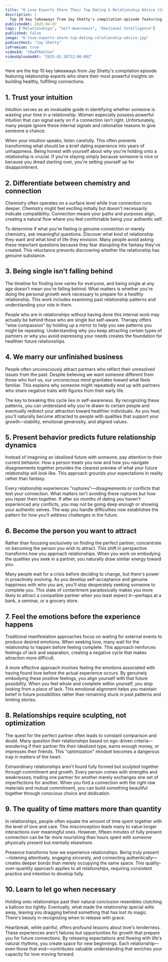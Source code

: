 ```yaml
---
title: "6 Love Experts Share Their Top Dating & Relationship Advice (Compilation Episode)"
description: |
  Top 10 key takeaways from Jay Shetty's compilation episode featuring relationship experts who share their most powerful insights on building healthy, fulfilling connections.
publishedAt: 2025-04-07
tags: ["Relationships", "Self-Awareness", "Emotional Intelligence"]
published: false
image: "6-love-experts-share-top-dating-relationship-advice.jpg"
podcastHost: "Jay Shetty"
isPremium: true
videoId: "s9wXFKeUJzo"
videoUploadedAt: "2025-02-26T12:00:00Z"
---
```



<PodcastSummaryPageLayout frontmatter={frontmatter}>

Here are the top 10 key takeaways from Jay Shetty's compilation episode featuring relationship experts who share their most powerful insights on building healthy, fulfilling connections.

## 1. Trust your intuition

Intuition serves as an invaluable guide in identifying whether someone is wasting your time in a relationship. Women especially possess powerful intuition that can signal early on if a connection isn't right. Unfortunately, many people ignore these internal signals and rationalize reasons to give someone a chance.

When your intuition speaks, listen carefully. This often prevents transforming what should be a brief dating experience into years of unhappiness. Being honest with yourself about why you're holding onto a relationship is crucial. If you're staying simply because someone is nice or because you dread starting over, you're setting yourself up for disappointment.

## 2. Differentiate between chemistry and connection

Chemistry often operates on a surface level while true connection runs deeper. Chemistry might feel exciting initially but doesn't necessarily indicate compatibility. Connection means your paths and purposes align, creating a natural flow where you feel comfortable being your authentic self.

To determine if what you're feeling is genuine connection or merely chemistry, ask meaningful questions. Discover what kind of relationship they want and what kind of life they envision. Many people avoid asking these important questions because they fear disrupting the fantasy they've created. This reluctance prevents discovering whether the relationship has genuine substance.

## 3. Being single isn't falling behind

The timeline for finding love varies for everyone, and being single at any age doesn't mean you're falling behind. What matters is whether you're doing the personal growth work necessary to prepare for a healthy relationship. This work includes examining past relationship patterns and understanding your role in them.

People who are in relationships without having done this internal work may actually be behind those who are single but self-aware. Therapy offers "wise compassion" by holding up a mirror to help you see patterns you might be repeating. Understanding why you keep attracting certain types of partners or why you avoid expressing your needs creates the foundation for healthier future relationships.

## 4. We marry our unfinished business

People often unconsciously attract partners who reflect their unresolved issues from the past. Despite believing we want someone different from those who hurt us, our unconscious mind gravitates toward what feels familiar. This explains why someone might repeatedly end up with partners who share negative traits with figures from their early life.

The key to breaking this cycle lies in self-awareness. By recognizing these patterns, you can understand why you're drawn to certain people and eventually redirect your attraction toward healthier individuals. As you heal, you'll naturally become attracted to people with qualities that support your growth—stability, emotional generosity, and aligned values.

## 5. Present behavior predicts future relationship dynamics

Instead of imagining an idealized future with someone, pay attention to their current behavior. How a person treats you now and how you navigate disagreements together provides the clearest preview of what your future relationship will look like. This approach grounds your expectations in reality rather than fantasy.

Every relationship experiences "ruptures"—disagreements or conflicts that test your connection. What matters isn't avoiding these ruptures but how you repair them together. If after six months of dating you haven't experienced any conflicts, you may not be going deep enough or showing your authentic selves. The way you handle difficulties now establishes the pattern for how you'll address challenges in the future.

## 6. Become the person you want to attract

Rather than focusing exclusively on finding the perfect partner, concentrate on becoming the person you wish to attract. This shift in perspective transforms how you approach relationships. When you work on embodying the qualities you seek in a partner, you naturally draw similar energy toward you.

Many people wait for a crisis before deciding to change, but there's power in proactively evolving. As you develop self-acceptance and genuine happiness with who you are, you'll stop desperately seeking someone to complete you. This state of contentment paradoxically makes you more likely to attract a compatible partner when you least expect it—perhaps at a bank, a seminar, or a grocery store.

## 7. Feel the emotions before the experience happens

Traditional manifestation approaches focus on waiting for external events to produce desired emotions. When seeking love, many wait for the relationship to happen before feeling complete. This approach reinforces feelings of lack and separation, creating a negative cycle that makes attraction more difficult.

A more effective approach involves feeling the emotions associated with having found love before the actual experience occurs. By genuinely embodying these positive feelings, you align yourself with that future possibility. When you feel whole and complete within yourself, you stop looking from a place of lack. This emotional alignment helps you maintain belief in future possibilities rather than remaining stuck in past patterns and limiting stories.

## 8. Relationships require sculpting, not optimization

The quest for the perfect partner often leads to constant comparison and doubt. Many question their relationships based on ego-driven criteria—wondering if their partner fits their idealized type, earns enough money, or impresses their friends. This "optimization" mindset becomes a dangerous trap in matters of the heart.

Extraordinary relationships aren't found fully formed but sculpted together through commitment and growth. Every person comes with strengths and weaknesses; trading one partner for another merely exchanges one set of imperfections for another. When you find a connection with the right raw materials and mutual commitment, you can build something beautiful together through conscious choice and dedication.

## 9. The quality of time matters more than quantity

In relationships, people often equate the amount of time spent together with the level of love and care. This misconception leads many to value longer interactions over meaningful ones. However, fifteen minutes of fully present connection can be far more nourishing than hours spent with someone physically present but mentally elsewhere.

Presence transforms how we experience relationships. Being truly present—listening attentively, engaging sincerely, and connecting authentically—creates deeper bonds than merely occupying the same space. This quality-over-quantity approach applies to all relationships, requiring consistent practice and intention to develop fully.

## 10. Learn to let go when necessary

Holding onto relationships past their natural conclusion resembles clutching a balloon too tightly. Eventually, what made the relationship special wilts away, leaving you dragging behind something that has lost its magic. There's beauty in recognizing when to release with grace.

Heartbreak, while painful, offers profound lessons about love's tenderness. These experiences aren't failures but opportunities for growth that prepare you for future connections. By releasing expectations and flowing with life's natural rhythms, you create space for new beginnings. Each relationship—even those that end—contributes valuable understanding that enriches your capacity for love moving forward.

</PodcastSummaryPageLayout>
